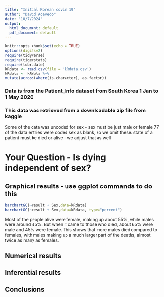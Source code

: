 ```yaml
---
title: "Initial Korean covid 19"
author: "David Acevedo"
date: "10/7/2024"
output:
  html_document: default
  pdf_document: default
---
```


```r
knitr::opts_chunk$set(echo = TRUE)
options(digits=2)
require(tidyverse)
require(tigerstats)
require(lubridate)
kRdata <- read.csv(file = 'kRdata.csv')
kRdata <- kRdata %>%
mutate(across(where(is.character), as.factor))

```
### Data is from the Patient_Info dataset from South Korea 1 Jan to 1 May 2020
### This data was retrieved from a downloadable zip file from kaggle

Some of the data was uncoded for sex - sex must be just male or female
77 of the data entries were coded sex  as blank, so we omit these.
state of a patient must be died or alive - we adjust that as well   
  
# Your Question - Is dying independent of sex?






## Graphical results - use ggplot commands to do this  



```r
barchartGC(~result + Sex,data=kRdata)
barchartGC(~result + Sex,data=kRdata, type="percent")
```


Most of the people alive were female, making up about 55%, while males were around 45%. But when it came to those who died, about 65% were male and 45% were female. This shows that more males died compared to females, with males making up a much larger part of the deaths, almost twice as many as females.


  
## Numerical results


## Inferential results 




## Conclusions

